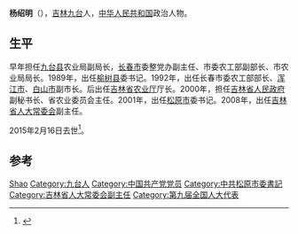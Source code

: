 {{Otheruses|杨绍明}}

'''杨绍明'''（{{bd|1949年|2月|2015年|2月16日}}），[[吉林|吉林]][[九台|九台]]人，[[中华人民共和国|中华人民共和国]]政治人物。

== 生平 ==
早年担任[[九台县|九台县]]农业局副局长，[[长春市|长春市]]委整党办副主任、市委农工部副部长、市农业局局长。1989年，出任[[榆树县|榆树县]]委书记。1992年，出任长春市委农工部部长、[[浑江市|浑江市]]、[[白山市|白山市]]副市长。后出任[[吉林省农业厅|吉林省农业厅]]厅长。2000年，担任[[吉林省人民政府|吉林省人民政府]]副秘书长、省农业委员会主任。2001年，出任[[松原市_(吉林省)|松原市]]委书记。2008年，出任[[吉林省人大常委会|吉林省人大常委会]]副主任。

2015年2月16日去世<ref>{{cite news|title=杨绍明同志逝世|url=http://cpc.people.com.cn/n/2015/0228/c87393-26609516.html|accessdate=2015-03-07|newspaper=人民网|archive-date=2019-08-28|archive-url=https://web.archive.org/web/20190828134444/http://cpc.people.com.cn/n/2015/0228/c87393-26609516.html|dead-url=no}}</ref>。

== 参考 ==
{{reflist}}

{{中国政治人物小作品}}

{{Authority control}}
{{DEFAULTSORT:Yang杨}}
[[Category:杨姓|Shao]]
[[Category:九台人|Category:九台人]]
[[Category:中国共产党党员|Category:中国共产党党员]]
[[Category:中共松原市委書記|Category:中共松原市委書記]]
[[Category:吉林省人大常委会副主任|Category:吉林省人大常委会副主任]]
[[Category:第九届全国人大代表|Category:第九届全国人大代表]]